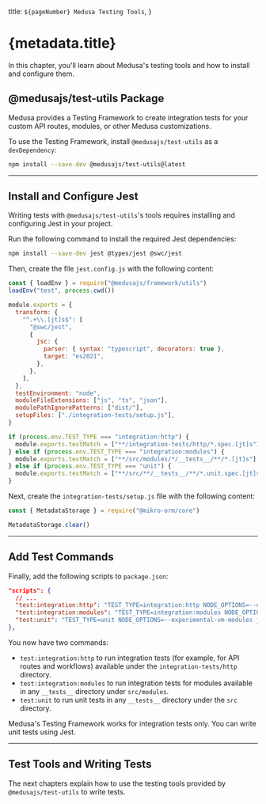   title: `${pageNumber} Medusa Testing Tools`,
}

# {metadata.title}

In this chapter, you'll learn about Medusa's testing tools and how to install and configure them.

## @medusajs/test-utils Package

Medusa provides a Testing Framework to create integration tests for your custom API routes, modules, or other Medusa customizations.

To use the Testing Framework, install `@medusajs/test-utils` as a `devDependency`:

```bash npm2yarn
npm install --save-dev @medusajs/test-utils@latest
```

---

## Install and Configure Jest

Writing tests with `@medusajs/test-utils`'s tools requires installing and configuring Jest in your project.

Run the following command to install the required Jest dependencies:

```bash npm2yarn
npm install --save-dev jest @types/jest @swc/jest
```

Then, create the file `jest.config.js` with the following content:

```js title="jest.config.js"
const { loadEnv } = require("@medusajs/framework/utils")
loadEnv("test", process.cwd())

module.exports = {
  transform: {
    "^.+\\.[jt]s$": [
      "@swc/jest",
      {
        jsc: {
          parser: { syntax: "typescript", decorators: true },
          target: "es2021",
        },
      },
    ],
  },
  testEnvironment: "node",
  moduleFileExtensions: ["js", "ts", "json"],
  modulePathIgnorePatterns: ["dist/"],
  setupFiles: ["./integration-tests/setup.js"],
}

if (process.env.TEST_TYPE === "integration:http") {
  module.exports.testMatch = ["**/integration-tests/http/*.spec.[jt]s"]
} else if (process.env.TEST_TYPE === "integration:modules") {
  module.exports.testMatch = ["**/src/modules/*/__tests__/**/*.[jt]s"]
} else if (process.env.TEST_TYPE === "unit") {
  module.exports.testMatch = ["**/src/**/__tests__/**/*.unit.spec.[jt]s"]
}
```

Next, create the `integration-tests/setup.js` file with the following content:

```js title="integration-tests/setup.js"
const { MetadataStorage } = require("@mikro-orm/core")

MetadataStorage.clear()
```

---

## Add Test Commands

Finally, add the following scripts to `package.json`:

```json title="package.json"
"scripts": {
  // ...
  "test:integration:http": "TEST_TYPE=integration:http NODE_OPTIONS=--experimental-vm-modules jest --silent=false --runInBand --forceExit",
  "test:integration:modules": "TEST_TYPE=integration:modules NODE_OPTIONS=--experimental-vm-modules jest --silent=false --runInBand --forceExit",
  "test:unit": "TEST_TYPE=unit NODE_OPTIONS=--experimental-vm-modules jest --silent --runInBand --forceExit"
},
```

You now have two commands:

- `test:integration:http` to run integration tests (for example, for API routes and workflows) available under the `integration-tests/http` directory.
- `test:integration:modules` to run integration tests for modules available in any `__tests__` directory under `src/modules`.
- `test:unit` to run unit tests in any `__tests__` directory under the `src` directory.

<Note>

Medusa's Testing Framework works for integration tests only. You can write unit tests using Jest.

</Note>

---

## Test Tools and Writing Tests

The next chapters explain how to use the testing tools provided by `@medusajs/test-utils` to write tests.
